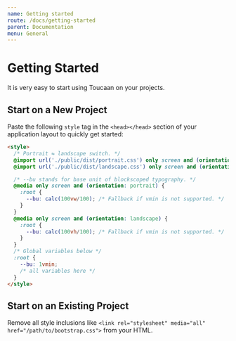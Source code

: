 ```yaml
---
name: Getting started
route: /docs/getting-started
parent: Documentation
menu: General
---
```



# Getting Started

It is very easy to start using Toucaan on your projects.

## Start on a New Project

Paste the following `style` tag in the `<head></head>` section of your application layout to quickly get started:

```html
<style>
  /* Portrait ⇋ landscape switch. */
  @import url('./public/dist/portrait.css') only screen and (orientation: portrait);
  @import url('./public/dist/landscape.css') only screen and (orientation: landscape);

  /* --bu stands for base unit of blockscoped typography. */
  @media only screen and (orientation: portrait) {
    :root {
      --bu: calc(100vw/100); /* Fallback if vmin is not supported. */
    }
  }
  @media only screen and (orientation: landscape) {
    :root {
      --bu: calc(100vh/100); /* Fallback if vmin is not supported. */
    }
  }
  /* Global variables below */
  :root {
    --bu: 1vmin;
    /* all variables here */
  }
</style>
```



## Start on an Existing Project

Remove all style inclusions like `<link rel="stylesheet" media="all" href="/path/to/bootstrap.css">` from your HTML.
